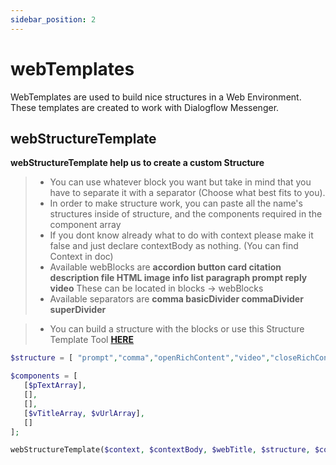 ```yaml
---
sidebar_position: 2
---
```


# webTemplates


WebTemplates are used to build nice structures in a Web Environment. These templates are created to work with Dialogflow Messenger.

## webStructureTemplate

**webStructureTemplate help us to create a custom Structure**

> - You can use whatever block you want but take in mind that you have to separate it with a separator (Choose what best fits to you).
> - In order to make structure work, you can paste all the name's structures inside of structure, and the components required in the component array
> - If you dont know already what to do with context please make it false and just declare contextBody as nothing. (You can find Context in doc)
> - Available webBlocks are **accordion button card citation description file HTML image info list paragraph prompt reply video** These can be located in blocks -> webBlocks
> - Available separators are **comma basicDivider commaDivider superDivider**

> - You can build a structure with the blocks or use this Structure Template Tool [**HERE**](https://github.com/)

<Tabs>
<TabItem value="php" label="PHP">

```php
$structure = [ "prompt","comma","openRichContent","video","closeRichContent"];

$components = [
   [$pTextArray],
   [],
   [],
   [$vTitleArray, $vUrlArray],
   []
];

webStructureTemplate($context, $contextBody, $webTitle, $structure, $components);
```

</TabItem>
</Tabs>

